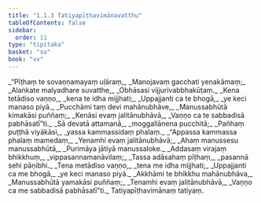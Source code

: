 ```yaml
---
title: "1.1.3 Tatiyapīṭhavimānavatthu"
tableOfContents: false
sidebar:
  order: 11
type: "tipitaka"
basket: "su"
book: "vv"
---
```



<DynamicBreadcrumb />

<Division number="15" book="vv" bookNo="19" page="3">

<Paragraph number="18" type="verses" book="vv">
_“Pīṭhaṃ te sovaṇṇamayaṃ uḷāraṃ,_  
_Manojavaṃ gacchati yenakāmaṃ;_  
_Alaṅkate malyadhare suvatthe,_  
_Obhāsasi vijjurivabbhakūṭaṃ._  

</Paragraph>

</Division>
<Division number="16" book="vv" bookNo="19" page="3">

<Paragraph number="19" type="verses" book="vv">
_Kena tetādiso vaṇṇo,_  
_kena te idha mijjhati;_  
_Uppajjanti ca te bhogā,_  
_ye keci manaso piyā._  

</Paragraph>

</Division>
<Division number="17" book="vv" bookNo="19" page="3">

<Paragraph number="20" type="verses" book="vv">
_Pucchāmi taṃ devi mahānubhāve,_  
_Manussabhūtā kimakāsi puññaṃ;_  
_Kenāsi evaṃ jalitānubhāvā,_  
_Vaṇṇo ca te sabbadisā pabhāsatī”ti._  

</Paragraph>

</Division>
<Division number="18" book="vv" bookNo="19" page="3">

<Paragraph number="21" type="verses" book="vv">
_Sā devatā attamanā,_  
_moggallānena pucchitā;_  
_Pañhaṃ puṭṭhā viyākāsi,_  
_yassa kammassidaṃ phalaṃ._  

</Paragraph>

</Division>
<Division number="19" book="vv" bookNo="19" page="3">

<Paragraph number="22" type="verses" book="vv">
_“Appassa kammassa phalaṃ mamedaṃ,_  
_Yenamhi evaṃ jalitānubhāvā;_  
_Ahaṃ manussesu manussabhūtā,_  
_Purimāya jātiyā manussaloke._  

</Paragraph>

</Division>
<Division number="20" book="vv" bookNo="19" page="4">

<Paragraph number="23" type="verses" book="vv">
_Addasaṃ virajaṃ bhikkhuṃ,_  
_vippasannamanāvilaṃ;_  
_Tassa adāsahaṃ pīṭhaṃ,_  
_pasannā sehi pāṇibhi._  

</Paragraph>

</Division>
<Division number="21" book="vv" bookNo="19" page="4">

<Paragraph number="24" type="verses" book="vv">
_Tena metādiso vaṇṇo,_  
_tena me idha mijjhati;_  
_Uppajjanti ca me bhogā,_  
_ye keci manaso piyā._  

</Paragraph>

</Division>
<Division number="22" book="vv" bookNo="19" page="4">

<Paragraph number="25" type="verses" book="vv">
_Akkhāmi te bhikkhu mahānubhāva,_  
_Manussabhūtā yamakāsi puññaṃ;_  
_Tenamhi evaṃ jalitānubhāvā,_  
_Vaṇṇo ca me sabbadisā pabhāsatī”ti._  


</Paragraph>
</Division>

<Paragraph number="26" type="center" book="vv">
Tatiyapīṭhavimānaṃ tatiyaṃ.
</Paragraph>